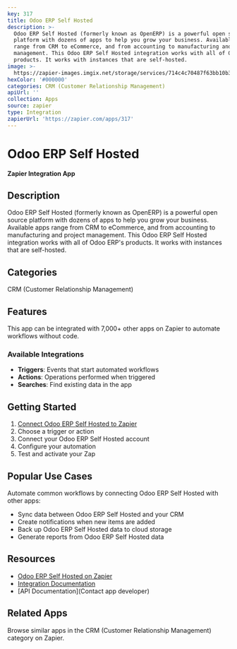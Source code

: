 ```yaml
---
key: 317
title: Odoo ERP Self Hosted
description: >-
  Odoo ERP Self Hosted (formerly known as OpenERP) is a powerful open source
  platform with dozens of apps to help you grow your business. Available apps
  range from CRM to eCommerce, and from accounting to manufacturing and project
  management. This Odoo ERP Self Hosted integration works with all of Odoo ERP's
  products. It works with instances that are self-hosted.
image: >-
  https://zapier-images.imgix.net/storage/services/714c4c70487f63bb10b34332095b04b1_2.png?auto=format%2Ccompress&ixlib=python-3.0.0&q=50
hexColor: '#000000'
categories: CRM (Customer Relationship Management)
apiUrl: ''
collection: Apps
source: zapier
type: Integration
zapierUrl: 'https://zapier.com/apps/317'
---
```

# Odoo ERP Self Hosted

**Zapier Integration App**

## Description

Odoo ERP Self Hosted (formerly known as OpenERP) is a powerful open source platform with dozens of apps to help you grow your business. Available apps range from CRM to eCommerce, and from accounting to manufacturing and project management. This Odoo ERP Self Hosted integration works with all of Odoo ERP's products. It works with instances that are self-hosted.

## Categories

CRM (Customer Relationship Management)

## Features

This app can be integrated with 7,000+ other apps on Zapier to automate workflows without code.

### Available Integrations

- **Triggers**: Events that start automated workflows
- **Actions**: Operations performed when triggered
- **Searches**: Find existing data in the app

## Getting Started

1. [Connect Odoo ERP Self Hosted to Zapier](https://zapier.com/apps/317)
2. Choose a trigger or action
3. Connect your Odoo ERP Self Hosted account
4. Configure your automation
5. Test and activate your Zap

## Popular Use Cases

Automate common workflows by connecting Odoo ERP Self Hosted with other apps:

- Sync data between Odoo ERP Self Hosted and your CRM
- Create notifications when new items are added
- Back up Odoo ERP Self Hosted data to cloud storage
- Generate reports from Odoo ERP Self Hosted data

## Resources

- [Odoo ERP Self Hosted on Zapier](https://zapier.com/apps/317)
- [Integration Documentation](https://zapier.com/apps/317/integrations)
- [API Documentation](Contact app developer)

## Related Apps

Browse similar apps in the CRM (Customer Relationship Management) category on Zapier.
